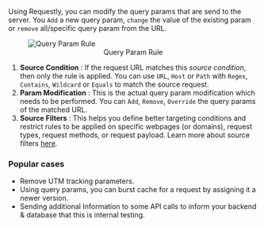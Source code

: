 Using Requestly, you can modify the query params that are send to the server. 
You `Add` a new query param, `change` the value of the existing param or `remove`
all/specific query param from the URL.

<figure style={{ width: "75%"}}>
    <img src="/img/docs/annotated-query-param-rule.png" alt="Query Param Rule"/>
    <center><figcaption>Query Param Rule</figcaption></center>
</figure>


1. **Source Condition** : If the request URL matches this _source condition_, then only the rule is applied. You can use `URL`, `Host` or `Path` with `Regex`, `Contains`, `Wildcard` or `Equals` to match the source request.
2. **Param Modification** : This is the actual query param modification which needs to be performed. You can `Add`, `Remove`, `Override` the query params of the matched URL.
3. **Source Filters** : This helps you define better targeting conditions and restrict rules to be applied on specific webpages (or domains), request types, request methods, or request payload. Learn more about source filters [here](../features/advance-targeting).

### Popular cases

- Remove UTM tracking parameters.
- Using query params, you can burst cache for a request by assigning it a newer version.
- Sending additional Information to some API calls to inform your backend & database that this is internal testing.

